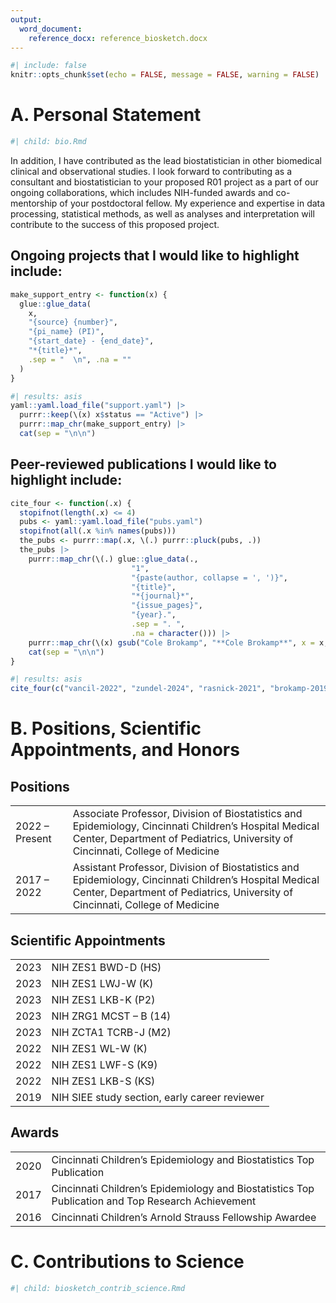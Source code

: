 ```yaml
---
output:
  word_document:
    reference_docx: reference_biosketch.docx
---
```


```r
#| include: false
knitr::opts_chunk$set(echo = FALSE, message = FALSE, warning = FALSE)
```


# A. Personal Statement

```r
#| child: bio.Rmd
```

In addition, I have contributed as the lead biostatistician in other biomedical clinical and observational studies. I look forward to contributing as a consultant and biostatistician to your proposed R01 project as a part of our ongoing collaborations, which includes NIH-funded awards and co-mentorship of your postdoctoral fellow. My experience and expertise in data processing, statistical methods, as well as analyses and interpretation will contribute to the success of this proposed project.

## Ongoing projects that I would like to highlight include:

```r
make_support_entry <- function(x) {
  glue::glue_data(
    x,
    "{source} {number}",
	"{pi_name} (PI)",
    "{start_date} - {end_date}",
    "*{title}*",
    .sep = "  \n", .na = ""
  ) 
}
```

```r
#| results: asis
yaml::yaml.load_file("support.yaml") |>
  purrr::keep(\(x) x$status == "Active") |>
  purrr::map_chr(make_support_entry) |>
  cat(sep = "\n\n")
```

## Peer-reviewed publications I would like to highlight include:

```r
cite_four <- function(.x) {
  stopifnot(length(.x) <= 4)
  pubs <- yaml::yaml.load_file("pubs.yaml")
  stopifnot(all(.x %in% names(pubs)))
  the_pubs <- purrr::map(.x, \(.) purrr::pluck(pubs, .))
  the_pubs |>
    purrr::map_chr(\(.) glue::glue_data(.,
                           "1",
                           "{paste(author, collapse = ', ')}",
                           "{title}",
                           "*{journal}*",
                           "{issue_pages}",
                           "{year}.",
                           .sep = ". ",
                           .na = character())) |>
    purrr::map_chr(\(x) gsub("Cole Brokamp", "**Cole Brokamp**", x = x, fixed = TRUE)) |>
    cat(sep = "\n\n")
}
```

```r
#| results: asis
cite_four(c("vancil-2022", "zundel-2024", "rasnick-2021", "brokamp-2019b"))
```

# B. Positions, Scientific Appointments, and Honors

## Positions

|||
|:-----|:--------------------------|
|2022 – Present |	Associate Professor, Division of Biostatistics and Epidemiology, Cincinnati Children’s Hospital Medical Center, Department of Pediatrics, University of Cincinnati, College of Medicine |
|2017 – 2022 | Assistant Professor, Division of Biostatistics and Epidemiology, Cincinnati Children’s Hospital Medical Center, Department of Pediatrics, University of Cincinnati, College of Medicine|

## Scientific Appointments

|||
|:-----|:------|
| 2023 | NIH ZES1 BWD-D (HS) |
| 2023 | NIH ZES1 LWJ-W (K) |
| 2023 | NIH ZES1 LKB-K (P2) |
| 2023 | NIH ZRG1 MCST – B (14) |
| 2023 | NIH ZCTA1 TCRB-J (M2) |
| 2022 | NIH ZES1 WL-W (K) |
| 2022 | NIH ZES1 LWF-S (K9) |
| 2022 | NIH ZES1 LKB-S (KS) |
| 2019 | NIH SIEE study section, early career reviewer |

## Awards

|      |                                                         |
|:-----|:--------------------------------------------------------|
| 2020 | Cincinnati Children's Epidemiology and Biostatistics Top Publication |
| 2017 | Cincinnati Children's Epidemiology and Biostatistics Top Publication and Top Research Achievement |
| 2016 | Cincinnati Children's Arnold Strauss Fellowship Awardee |

# C. Contributions to Science

```r
#| child: biosketch_contrib_science.Rmd
```
